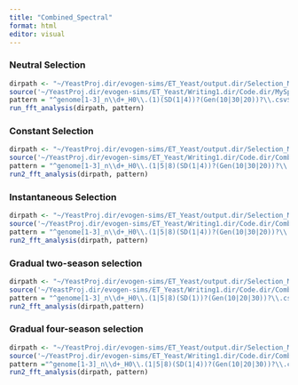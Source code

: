 ```yaml
---
title: "Combined_Spectral"
format: html
editor: visual
---
```


### Neutral Selection

```r
dirpath <- "~/YeastProj.dir/evogen-sims/ET_Yeast/output.dir/Selection_Models/WF.dir/NS.dir"
source('~/YeastProj.dir/evogen-sims/ET_Yeast/Writing1.dir/Code.dir/MySpecFunction.R')
pattern = "^genome[1-3]_n\\d+_H0\\.(1)(SD(1|4))?(Gen(10|30|20))?\\.csv$"
run_fft_analysis(dirpath, pattern)
```

### Constant Selection

```r
dirpath <- "~/YeastProj.dir/evogen-sims/ET_Yeast/output.dir/Selection_Models/WF.dir/CS.dir"
source('~/YeastProj.dir/evogen-sims/ET_Yeast/Writing1.dir/Code.dir/ComboSpec.R')
pattern = "^genome[1-3]_n\\d+_H0\\.(1|5|8)(SD(1|4))?(Gen(10|30|20))?\\.csv$"
run2_fft_analysis(dirpath, pattern)
```

### Instantaneous Selection

```r
dirpath <- "~/YeastProj.dir/evogen-sims/ET_Yeast/output.dir/Selection_Models/WF.dir/LinFS.dir/"
source('~/YeastProj.dir/evogen-sims/ET_Yeast/Writing1.dir/Code.dir/ComboSpec.R')
pattern = "^genome[1-3]_n\\d+_H0\\.(1|5|8)(SD(1|4))?(Gen(10|30|20))?\\.csv$"
run2_fft_analysis(dirpath, pattern)
```

### Gradual two-season selection

```r
dirpath <- "~/YeastProj.dir/evogen-sims/ET_Yeast/output.dir/Selection_Models/WF.dir/SinFS.dir/"
source('~/YeastProj.dir/evogen-sims/ET_Yeast/Writing1.dir/Code.dir/ComboSpec.R')
pattern = "^genome[1-3]_n\\d+_H0\\.(1|5|8)(SD(1))?(Gen(10|20|30))?\\.csv$"
run2_fft_analysis(dirpath,pattern)
```

### Gradual four-season selection

```r
dirpath <- "~/YeastProj.dir/evogen-sims/ET_Yeast/output.dir/Selection_Models/WF.dir/SinFSGen.dir/" 
source('~/YeastProj.dir/evogen-sims/ET_Yeast/Writing1.dir/Code.dir/ComboSpec.R')
pattern ="^genome[1-3]_n\\d+_H0\\.(1|5|8)(SD(1|4))?(Gen(10|20|30))?\\.csv$"
run2_fft_analysis(dirpath, pattern)
```
